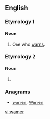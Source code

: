 {{also|Warner}}
==English==

===Etymology 1===
{{suffix|warn|er}}

====Noun====
{{en-noun}}

# One who [[warn]]s.

===Etymology 2===

====Noun====
{{en-noun}}

# {{obsolete form of|warrener}}
#: {{rfquotek|Piers Plowman}}

===Anagrams===
* [[warren#English|warren]], [[Warren#English|Warren]]

[[vi:warner]]